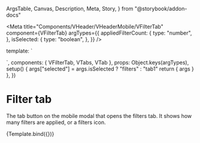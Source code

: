   ArgsTable,
  Canvas,
  Description,
  Meta,
  Story,
} from "@storybook/addon-docs"

<Meta
  title="Components/VHeader/VHeaderMobile/VFilterTab"
  component={VFilterTab}
  argTypes={{
    appliedFilterCount: {
      type: "number",
    },
    isSelected: {
      type: "boolean",
    },
  }}
/>

  template: `
<div class="p-2">
<VTabs label="tabs"
  :selected-id="args.selected" id="wrapper" variant="plain"
  tablist-style="ps-6 pe-2 gap-x-4" class="flex min-h-0"
>
  <template #tabs>
    <VTab id="tab1" label="Tab 1" size="medium">Tab1</VTab>
    <VFilterTab v-bind="args" v-on="args" />
  </template>
</VTabs>
<div class="border-t border-dark-charcoal-20 h-2 w-full" />
</div>`,
  components: { VFilterTab, VTabs, VTab },
  props: Object.keys(argTypes),
  setup() {
    args["selected"] = args.isSelected ? "filters" : "tab1"
    return { args }
  },
})

# Filter tab

<Description of={VFilterTab} />

<ArgsTable of={VFilterTab} />

The tab button on the mobile modal that opens the filters tab. It shows how many
filters are applied, or a filters icon.

<Canvas>
  <Story name="Default">{Template.bind({})}</Story>
</Canvas>
